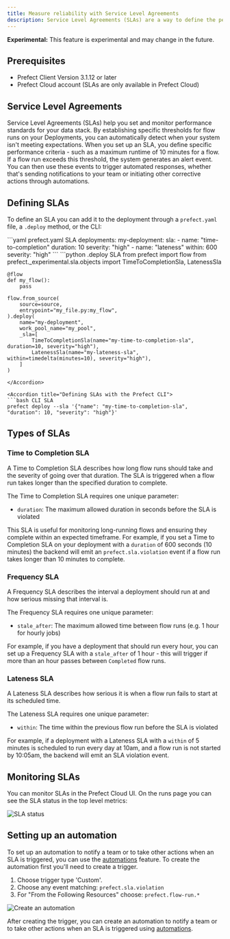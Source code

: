 ```yaml
---
title: Measure reliability with Service Level Agreements
description: Service Level Agreements (SLAs) are a way to define the performance expectations for your flows and to enable automated alerts when those expectations are not met.
---
```

<Warning> <b>Experimental:</b> This feature is experimental and may change in the future.</Warning>

## Prerequisites
- Prefect Client Version 3.1.12 or later
- Prefect Cloud account (SLAs are only available in Prefect Cloud)

## Service Level Agreements

<span class="badge cloud"></span> Service Level Agreements (SLAs) help you set and monitor performance standards for your data stack. By establishing specific thresholds for flow runs on your Deployments, you can automatically detect when your system isn't meeting expectations.
When you set up an SLA, you define specific performance criteria - such as a maximum runtime of 10 minutes for a flow. If a flow run exceeds this threshold, the system generates an alert event. You can then use these events to trigger automated responses, whether that's sending notifications to your team or initiating other corrective actions through automations.

## Defining SLAs

To define an SLA you can add it to the deployment through a `prefect.yaml` file, a `.deploy` method, or the CLI:
<AccordionGroup>

<Accordion title="Defining SLAs in your prefect.yaml file">
```yaml prefect.yaml SLA
deployments:
  my-deployment:
    sla:
        - name: "time-to-completion"
          duration: 10
          severity: "high"
        - name: "lateness"
          within: 600
          severity: "high"
```
</Accordion>

<Accordion title="Defining SLAs using a .deploy method">
```python .deploy SLA
    from prefect import flow
    from prefect._experimental.sla.objects import TimeToCompletionSla, LatenessSla

    @flow
    def my_flow():
        pass

    flow.from_source(
        source=source,
        entrypoint="my_file.py:my_flow",
    ).deploy(
        name="my-deployment",
        work_pool_name="my_pool",
        _sla=[
            TimeToCompletionSla(name="my-time-to-completion-sla", duration=10, severity="high"),
            LatenessSla(name="my-lateness-sla", within=timedelta(minutes=10), severity="high"),
        ]
    )
```
</Accordion>    

<Accordion title="Defining SLAs with the Prefect CLI">
```bash CLI SLA
prefect deploy --sla '{"name": "my-time-to-completion-sla", "duration": 10, "severity": "high"}'
```
</Accordion>
</AccordionGroup>

## Types of SLAs

### Time to Completion SLA

A Time to Completion SLA describes how long flow runs should take and the severity of going over that duration.
The SLA is triggered when a flow run takes longer than the specified duration to complete.

The Time to Completion SLA requires one unique parameter:
- `duration`: The maximum allowed duration in seconds before the SLA is violated

This SLA is useful for monitoring long-running flows and ensuring they complete within an expected timeframe. For example, if you set a Time to Completion SLA on your deployment with a `duration` of 600 seconds (10 minutes) the backend will emit an `prefect.sla.violation` event if a flow run takes longer than 10 minutes to complete.

### Frequency SLA

A Frequency SLA describes the interval a deployment should run at and how serious missing that interval is.

The Frequency SLA requires one unique parameter:
- `stale_after`: The maximum allowed time between flow runs (e.g. 1 hour for hourly jobs)

For example, if you have a deployment that should run every hour, you can set up a Frequency SLA with a `stale_after` of 1 hour - this will trigger if more than an hour passes between `Completed` flow runs.

### Lateness SLA

A Lateness SLA describes how serious it is when a flow run fails to start at its scheduled time.

The Lateness SLA requires one unique parameter:
- `within`: The time within the previous flow run before the SLA is violated

For example, if a deployment with a Lateness SLA with a `within` of 5 minutes is scheduled to run every day at 10am, and a flow run is not started by 10:05am, the backend will emit an SLA violation event.

## Monitoring SLAs

You can monitor SLAs in the Prefect Cloud UI. On the runs page you can see the SLA status in the top level metrics:

![SLA status](/v3/img/ui/sla-overview.png)


## Setting up an automation

To set up an automation to notify a team or to take other actions when an SLA is triggered, you can use the [automations](/v3/automate/events/automations-triggers/) feature. To create the automation first you'll need to create a trigger.

1. Choose trigger type 'Custom'.
2. Choose any event matching: `prefect.sla.violation`
3. For "From the Following Resources" choose: `prefect.flow-run.*`

![Create an automation](/v3/img/ui/sla-trigger-automation.png)

After creating the trigger, you can create an automation to notify a team or to take other actions when an SLA is triggered using [automations](/v3/automate/events/automations-triggers/).
